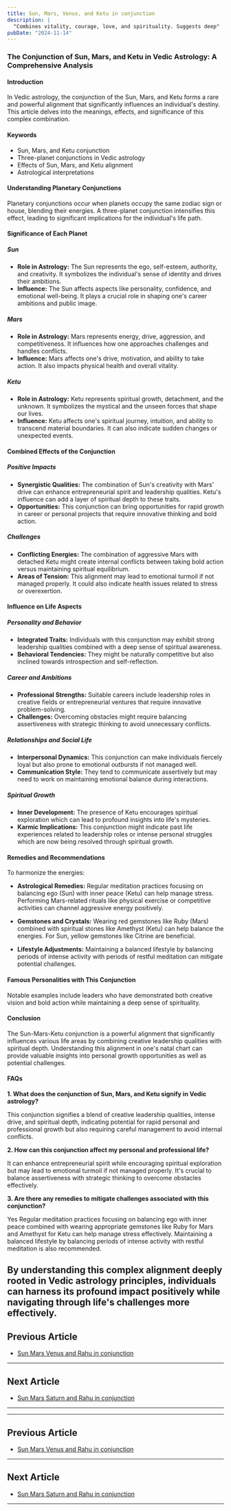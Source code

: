 ```yaml
---
title: Sun, Mars, Venus, and Ketu in conjunction
description: |
  "Combines vitality, courage, love, and spirituality. Suggests deep"
pubDate: "2024-11-14"
---
```


### The Conjunction of Sun, Mars, and Ketu in Vedic Astrology: A Comprehensive Analysis

#### Introduction

In Vedic astrology, the conjunction of the Sun, Mars, and Ketu forms a rare and powerful alignment that significantly influences an individual's destiny. This article delves into the meanings, effects, and significance of this complex combination.

#### Keywords

- Sun, Mars, and Ketu conjunction
- Three-planet conjunctions in Vedic astrology
- Effects of Sun, Mars, and Ketu alignment
- Astrological interpretations

#### Understanding Planetary Conjunctions

Planetary conjunctions occur when planets occupy the same zodiac sign or house, blending their energies. A three-planet conjunction intensifies this effect, leading to significant implications for the individual's life path.

#### Significance of Each Planet

##### Sun

- **Role in Astrology:** The Sun represents the ego, self-esteem, authority, and creativity. It symbolizes the individual's sense of identity and drives their ambitions.
- **Influence:** The Sun affects aspects like personality, confidence, and emotional well-being. It plays a crucial role in shaping one's career ambitions and public image.

##### Mars

- **Role in Astrology:** Mars represents energy, drive, aggression, and competitiveness. It influences how one approaches challenges and handles conflicts.
- **Influence:** Mars affects one's drive, motivation, and ability to take action. It also impacts physical health and overall vitality.

##### Ketu

- **Role in Astrology:** Ketu represents spiritual growth, detachment, and the unknown. It symbolizes the mystical and the unseen forces that shape our lives.
- **Influence:** Ketu affects one's spiritual journey, intuition, and ability to transcend material boundaries. It can also indicate sudden changes or unexpected events.

#### Combined Effects of the Conjunction

##### Positive Impacts

- **Synergistic Qualities:** The combination of Sun's creativity with Mars' drive can enhance entrepreneurial spirit and leadership qualities. Ketu's influence can add a layer of spiritual depth to these traits.
- **Opportunities:** This conjunction can bring opportunities for rapid growth in career or personal projects that require innovative thinking and bold action.

##### Challenges

- **Conflicting Energies:** The combination of aggressive Mars with detached Ketu might create internal conflicts between taking bold action versus maintaining spiritual equilibrium.
- **Areas of Tension:** This alignment may lead to emotional turmoil if not managed properly. It could also indicate health issues related to stress or overexertion.

#### Influence on Life Aspects

##### Personality and Behavior

- **Integrated Traits:** Individuals with this conjunction may exhibit strong leadership qualities combined with a deep sense of spiritual awareness.
- **Behavioral Tendencies:** They might be naturally competitive but also inclined towards introspection and self-reflection.

##### Career and Ambitions

- **Professional Strengths:** Suitable careers include leadership roles in creative fields or entrepreneurial ventures that require innovative problem-solving.
- **Challenges:** Overcoming obstacles might require balancing assertiveness with strategic thinking to avoid unnecessary conflicts.

##### Relationships and Social Life

- **Interpersonal Dynamics:** This conjunction can make individuals fiercely loyal but also prone to emotional outbursts if not managed well.
- **Communication Style:** They tend to communicate assertively but may need to work on maintaining emotional balance during interactions.

##### Spiritual Growth

- **Inner Development:** The presence of Ketu encourages spiritual exploration which can lead to profound insights into life's mysteries.
- **Karmic Implications:** This conjunction might indicate past life experiences related to leadership roles or intense personal struggles which are now being resolved through spiritual growth.

#### Remedies and Recommendations

To harmonize the energies:

- **Astrological Remedies:** Regular meditation practices focusing on balancing ego (Sun) with inner peace (Ketu) can help manage stress. Performing Mars-related rituals like physical exercise or competitive activities can channel aggressive energy positively.
  
- **Gemstones and Crystals:** Wearing red gemstones like Ruby (Mars) combined with spiritual stones like Amethyst (Ketu) can help balance the energies. For Sun, yellow gemstones like Citrine are beneficial.

- **Lifestyle Adjustments:** Maintaining a balanced lifestyle by balancing periods of intense activity with periods of restful meditation can mitigate potential challenges.

#### Famous Personalities with This Conjunction

Notable examples include leaders who have demonstrated both creative vision and bold action while maintaining a deep sense of spirituality.

#### Conclusion

The Sun-Mars-Ketu conjunction is a powerful alignment that significantly influences various life areas by combining creative leadership qualities with spiritual depth. Understanding this alignment in one's natal chart can provide valuable insights into personal growth opportunities as well as potential challenges.

#### FAQs

**1. What does the conjunction of Sun, Mars, and Ketu signify in Vedic astrology?**

This conjunction signifies a blend of creative leadership qualities, intense drive, and spiritual depth, indicating potential for rapid personal and professional growth but also requiring careful management to avoid internal conflicts.

**2. How can this conjunction affect my personal and professional life?**

It can enhance entrepreneurial spirit while encouraging spiritual exploration but may lead to emotional turmoil if not managed properly. It's crucial to balance assertiveness with strategic thinking to overcome obstacles effectively.

**3. Are there any remedies to mitigate challenges associated with this conjunction?**

Yes Regular meditation practices focusing on balancing ego with inner peace combined with wearing appropriate gemstones like Ruby for Mars and Amethyst for Ketu can help manage stress effectively. Maintaining a balanced lifestyle by balancing periods of intense activity with restful meditation is also recommended.

By understanding this complex alignment deeply rooted in Vedic astrology principles, individuals can harness its profound impact positively while navigating through life's challenges more effectively.
---

## Previous Article
- [Sun Mars Venus and Rahu in conjunction](1101030608_Sun_Mars_Venus_and_Rahu_in_conjunction.mdx)

---

## Next Article
- [Sun Mars Saturn and Rahu in conjunction](1101030708_Sun_Mars_Saturn_and_Rahu_in_conjunction.mdx)

---
---

## Previous Article
- [Sun Mars Venus and Rahu in conjunction](1101030608_Sun_Mars_Venus_and_Rahu_in_conjunction.mdx)

---

## Next Article
- [Sun Mars Saturn and Rahu in conjunction](1101030708_Sun_Mars_Saturn_and_Rahu_in_conjunction.mdx)

---
